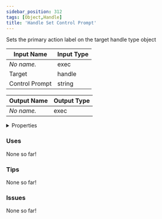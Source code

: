 ```yaml
---
sidebar_position: 312
tags: [Object,Handle]
title: 'Handle Set Control Prompt'
---
```


Sets the primary action label on the target handle type object






<EsbSvg />

| Input Name | Input Type |
|-----------|-----------|
| *No name.* | exec |
| Target | handle |
| Control Prompt | string |

| Output Name | Output Type |
|-----------|-----------|
| *No name.* | exec |


<details>
  <summary>Properties</summary>
  <div>
    <div>
    <table>
      <thead>
        <tr>
          <th>Is beta required?</th>
          <th>❌</th>
        </tr>
        <tr>
          <th>Is this chip a trolling risk?</th>
          <th>❌</th>
        </tr>
        <tr>
          <th>Is this chip a role assignment risk?</th>
          <th>❌</th>
        </tr>
        <tr>
          <th>Chip UUID</th>
          <th>7900ebde-9abd-4f84-b471-94c69bae2a65</th>
        </tr>
      </thead>
    </table>
    </div>
  </div>
</details>

### Uses

None so far!

### Tips

None so far!

### Issues

None so far!